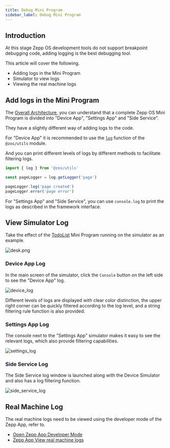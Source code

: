 ```yaml
---
title: Debug Mini Program
sidebar_label: Debug Mini Program
---
```


## Introduction

At this stage Zepp OS development tools do not support breakpoint debugging code, adding logging is the best debugging tool.

This article will cover the following.

- Adding logs in the Mini Program
- Simulator to view logs
- Viewing the real machine logs

## Add logs in the Mini Program

The [Overall Architecture](../architecture/arc.mdx), you can understand that a complete Zepp OS Mini Program is divided into "Device App", "Settings App" and "Side Service".

They have a slightly different way of adding logs to the code.

For "Device App" it is recommended to use the [`log`](../../reference/device-app-api/newAPI/utils/log.mdx) function of the `@zos/utils` module.

And you can print different levels of logs by different methods to facilitate filtering logs.

```js
import { log } from '@zos/utils'

const pageLogger = log.getLogger('page')

pageLogger.log('page created')
pageLogger.error('page error')
```

For "Settings App" and "Side Service", you can use `console.log` to print the logs as described in the framework interface.

## View Simulator Log

Take the effect of the [TodoList](../../samples/app/toDoList.md) Mini Program running on the simulator as an example.

![desk.png](/img/simulator/workspace.jpg)

### Device App Log

In the main screen of the simulator, click the `Console` button on the left side to see the "Device App" log.

![device_log](/img/docs/guides/best-practice/device_log.jpg)

Different levels of logs are displayed with clear color distinction, the upper right corner can be quickly filtered according to the log level, and a string filtering rule function is also provided.

### Settings App Log

The console next to the "Settings App" simulator makes it easy to see the relevant logs, which also provide filtering capabilities.

![settings_log](/img/docs/guides/best-practice/settings_log.jpg)

### Side Service Log

The Side Service log window is launched along with the Device Simulator and also has a log filtering function.

![side_service_log](/img/docs/guides/best-practice/side_service_log.jpg)

## Real Machine Log

The real machine logs need to be viewed using the developer mode of the Zepp App, refer to.

- [Open Zepp App Developer Mode](../tools/zepp-app.mdx#developer-mode-opening-method)
- [Zepp App View real machine logs](../tools/zepp-app.mdx#view-real-machine-logs)
